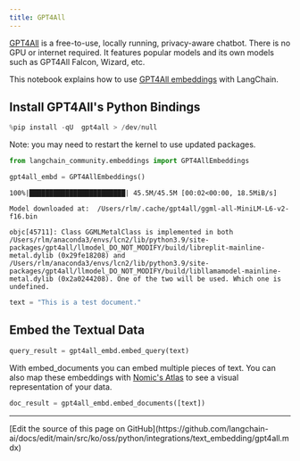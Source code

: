 ```yaml
---
title: GPT4All
---
```


[GPT4All](https://gpt4all.io/index.html) is a free-to-use, locally running, privacy-aware chatbot. There is no GPU or internet required. It features popular models and its own models such as GPT4All Falcon, Wizard, etc.

This notebook explains how to use [GPT4All embeddings](https://docs.gpt4all.io/gpt4all_python_embedding.html#gpt4all.gpt4all.Embed4All) with LangChain.

## Install GPT4All's Python Bindings

```python
%pip install -qU  gpt4all > /dev/null
```

Note: you may need to restart the kernel to use updated packages.

```python
from langchain_community.embeddings import GPT4AllEmbeddings
```

```python
gpt4all_embd = GPT4AllEmbeddings()
```

```output
100%|████████████████████████| 45.5M/45.5M [00:02<00:00, 18.5MiB/s]
```
```output
Model downloaded at:  /Users/rlm/.cache/gpt4all/ggml-all-MiniLM-L6-v2-f16.bin
```
```output
objc[45711]: Class GGMLMetalClass is implemented in both /Users/rlm/anaconda3/envs/lcn2/lib/python3.9/site-packages/gpt4all/llmodel_DO_NOT_MODIFY/build/libreplit-mainline-metal.dylib (0x29fe18208) and /Users/rlm/anaconda3/envs/lcn2/lib/python3.9/site-packages/gpt4all/llmodel_DO_NOT_MODIFY/build/libllamamodel-mainline-metal.dylib (0x2a0244208). One of the two will be used. Which one is undefined.
```

```python
text = "This is a test document."
```

## Embed the Textual Data

```python
query_result = gpt4all_embd.embed_query(text)
```

With embed_documents you can embed multiple pieces of text. You can also map these embeddings with [Nomic's Atlas](https://docs.nomic.ai/index.html) to see a visual representation of your data.

```python
doc_result = gpt4all_embd.embed_documents([text])
```

---

<Callout icon="pen-to-square" iconType="regular">
  [Edit the source of this page on GitHub](https://github.com/langchain-ai/docs/edit/main/src/ko/oss/python/integrations/text_embedding/gpt4all.mdx)
</Callout>
